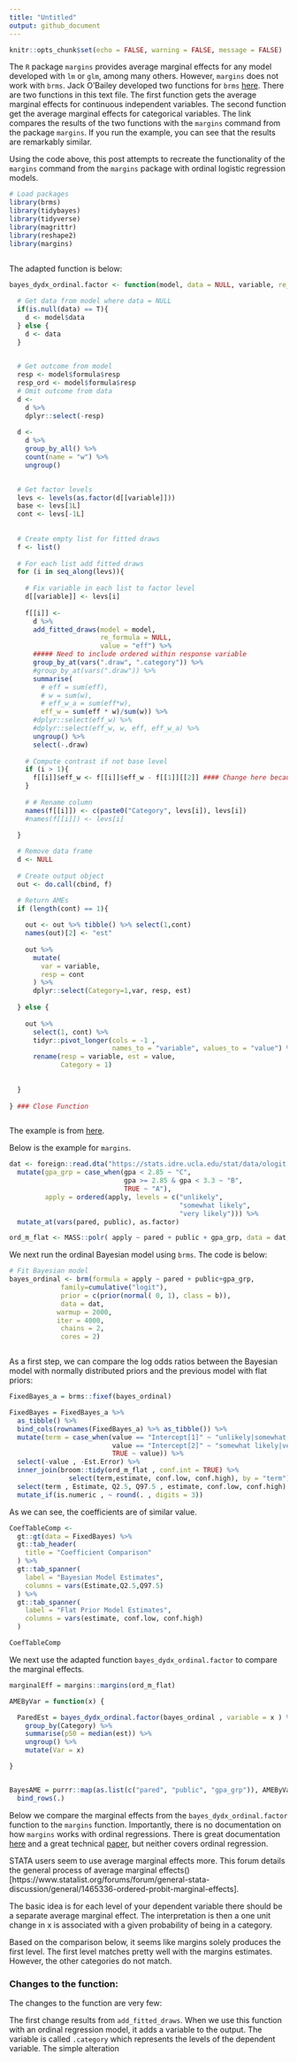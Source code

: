 ```yaml
---
title: "Untitled"
output: github_document
---
```


```r
knitr::opts_chunk$set(echo = FALSE, warning = FALSE, message = FALSE)

```


The `R` package `margins` provides average marginal effects for any model developed with `lm` or `glm`, among many others. However, `margins` does not work with `brms`. Jack O'Bailey developed two functions for `brms` [here](https://gist.github.com/jackobailey/0982c89326c36b12d6fa6d6f182189be). There are two functions in this text file. The first function gets the average marginal effects for continuous independent variables. The second function get the average marginal effects for categorical variables. The link compares the results of the two functions with the `margins` command from the package `margins`. If you run the example, you can see that the results are remarkably similar. 

Using the code above, this post attempts to recreate the functionality of the `margins` command from the `margins` package with ordinal logistic regression models. 

```r
# Load packages
library(brms)
library(tidybayes)
library(tidyverse)
library(magrittr)
library(reshape2)
library(margins)



```


The adapted function is below: 

```r

bayes_dydx_ordinal.factor <- function(model, data = NULL, variable, re_formula = NULL){
  
  # Get data from model where data = NULL
  if(is.null(data) == T){
    d <- model$data
  } else {
    d <- data
  }

  
  # Get outcome from model
  resp <- model$formula$resp
  resp_ord <- model$formula$resp
  # Omit outcome from data
  d <-
    d %>%
    dplyr::select(-resp)
  
  d <-
    d %>% 
    group_by_all() %>% 
    count(name = "w") %>% 
    ungroup()
  

  # Get factor levels
  levs <- levels(as.factor(d[[variable]]))
  base <- levs[1L]
  cont <- levs[-1L]
  
  
  # Create empty list for fitted draws
  f <- list()
  
  # For each list add fitted draws
  for (i in seq_along(levs)){
    
    # Fix variable in each list to factor level
    d[[variable]] <- levs[i]
    
    f[[i]] <- 
      d %>% 
      add_fitted_draws(model = model,
                       re_formula = NULL,
                       value = "eff") %>% 
      ##### Need to include ordered within response variable
      group_by_at(vars(".draw", ".category")) %>% 
      #group_by_at(vars(".draw")) %>% 
      summarise(
        # eff = sum(eff),
        # w = sum(w),
        # eff_w_a = sum(eff*w),
        eff_w = sum(eff * w)/sum(w)) %>% 
      #dplyr::select(eff_w) %>% 
      #dplyr::select(eff_w, w, eff, eff_w_a) %>% 
      ungroup() %>% 
      select(-.draw)
    
    # Compute contrast if not base level
    if (i > 1){
      f[[i]]$eff_w <- f[[i]]$eff_w - f[[1]][[2]] #### Change here because also included the order of response
    }
    
    # # Rename column
    names(f[[i]]) <- c(paste0("Category", levs[i]), levs[i])
    #names(f[[i]]) <- levs[i]
    
  }

  # Remove data frame
  d <- NULL
  
  # Create output object
  out <- do.call(cbind, f)

  # Return AMEs
  if (length(cont) == 1){
    
    out <- out %>% tibble() %>% select(1,cont)
    names(out)[2] <- "est"
    
    out %>% 
      mutate(
        var = variable,
        resp = cont
      ) %>% 
      dplyr::select(Category=1,var, resp, est)
    
  } else {
    
    out %>% 
      select(1, cont) %>% 
      tidyr::pivot_longer(cols = -1 ,
                          names_to = "variable", values_to = "value") %>%
      rename(resp = variable, est = value,
             Category = 1)
    
    
  }
  
} ### Close Function



```

The example is from [here](https://stats.idre.ucla.edu/r/dae/ordinal-logistic-regression/). 

Below is the example for `margins`. 

```r

dat <- foreign::read.dta("https://stats.idre.ucla.edu/stat/data/ologit.dta") %>% 
  mutate(gpa_grp = case_when(gpa < 2.85 ~ "C",
                             gpa >= 2.85 & gpa < 3.3 ~ "B",
                             TRUE ~ "A"),
         apply = ordered(apply, levels = c("unlikely", 
                                           "somewhat likely", 
                                           "very likely"))) %>% 
  mutate_at(vars(pared, public), as.factor)

ord_m_flat <- MASS::polr( apply ~ pared + public + gpa_grp, data = dat, Hess=TRUE)


```

We next run the ordinal Bayesian model using `brms`. The code is below: 

```r

# Fit Bayesian model
bayes_ordinal <- brm(formula = apply ~ pared + public+gpa_grp,
             family=cumulative("logit"),
             prior = c(prior(normal( 0, 1), class = b)),
             data = dat,
            warmup = 2000, 
            iter = 4000, 
             chains = 2,
             cores = 2)



```


As a first step, we can compare the log odds ratios between the Bayesian model with normally distributed priors and the previous model with flat priors: 

```r

FixedBayes_a = brms::fixef(bayes_ordinal)

FixedBayes = FixedBayes_a %>% 
  as_tibble() %>% 
  bind_cols(rownames(FixedBayes_a) %>% as_tibble()) %>% 
  mutate(term = case_when(value == "Intercept[1]" ~ "unlikely|somewhat likely",
                          value == "Intercept[2]" ~ "somewhat likely|very likely",
                          TRUE ~ value)) %>%
  select(-value , -Est.Error) %>% 
  inner_join(broom::tidy(ord_m_flat , conf.int = TRUE) %>% 
               select(term,estimate, conf.low, conf.high), by = "term") %>% 
  select(term , Estimate, Q2.5, Q97.5 , estimate, conf.low, conf.high) %>% 
  mutate_if(is.numeric , ~ round(. , digits = 3))


```

As we can see, the coefficients are of similar value. 

```r

CoefTableComp <- 
  gt::gt(data = FixedBayes) %>%
  gt::tab_header(
    title = "Coefficient Comparison"
  ) %>%
  gt::tab_spanner(
    label = "Bayesian Model Estimates",
    columns = vars(Estimate,Q2.5,Q97.5)
  ) %>% 
  gt::tab_spanner(
    label = "Flat Prior Model Estimates",
    columns = vars(estimate, conf.low, conf.high)
  ) 

CoefTableComp

```

We next use the adapted function `bayes_dydx_ordinal.factor` to compare the marginal effects. 

```r

marginalEff = margins::margins(ord_m_flat)

AMEByVar = function(x) {

  ParedEst = bayes_dydx_ordinal.factor(bayes_ordinal , variable = x ) %>% 
    group_by(Category) %>% 
    summarise(p50 = median(est)) %>% 
    ungroup() %>% 
    mutate(Var = x)

}


BayesAME = purrr::map(as.list(c("pared", "public", "gpa_grp")), AMEByVar) %>% 
  bind_rows(.)

```

Below we compare the marginal effects from the `bayes_dydx_ordinal.factor` function to the `margins` function. Importantly, there is no documentation on how `margins` works with ordinal regressions. There is great documentation [here]() and a great technical [paper](), but neither covers ordinal regression.  

STATA users seem to use average marginal effects more. This forum details the general process of average marginal effects()[https://www.statalist.org/forums/forum/general-stata-discussion/general/1465336-ordered-probit-marginal-effects].

The basic idea is for each level of your dependent variable there should be a separate average marginal effect. The interpretation is then a one unit change in x is associated with a given probability of being in a category. 

Based on the comparison below, it seems like margins solely produces the first level. The first level matches pretty well with the margins estimates. However, the other categories do not match. 

### Changes to the function: 

The changes to the function are very few: 

The first change results from `add_fitted_draws`. When we use this function with an ordinal regression model, it adds a variable to the output. The variable is called `.category` which represents the levels of the dependent variable. The simple alteration 
